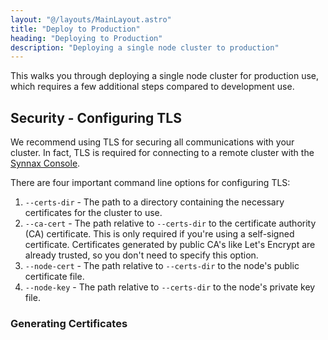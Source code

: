 ```yaml
---
layout: "@/layouts/MainLayout.astro"
title: "Deploy to Production"
heading: "Deploying to Production"
description: "Deploying a single node cluster to production"
---
```


This walks you through deploying a single node cluster for production use, which requires
a few additional steps compared to development use.

## Security - Configuring TLS

We recommend using TLS for securing all communications with your cluster. In fact, TLS
is required for connecting to a remote cluster with the [Synnax Console](/console/get-started).

There are four important command line options for configuring TLS:

1. `--certs-dir` - The path to a directory containing the necessary certificates for the
cluster to use.
2. `--ca-cert` - The path relative to `--certs-dir` to the certificate authority (CA) 
certificate. This is only required if you're using a self-signed certificate. Certificates
generated by public CA's like Let's Encrypt are already trusted, so you don't need to
specify this option.
3. `--node-cert` - The path relative to `--certs-dir` to the node's public certificate file. 
4. `--node-key` - The path relative to `--certs-dir` to the node's private key file.

### Generating Certificates

